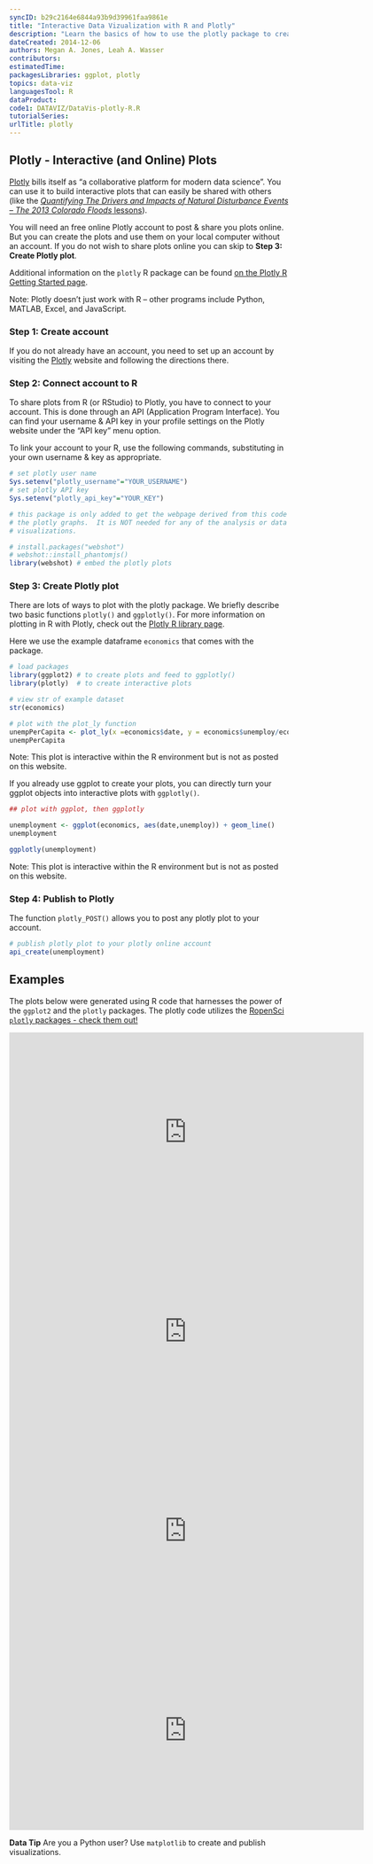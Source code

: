 ```yaml
---
syncID: b29c2164e6844a93b9d39961faa9861e
title: "Interactive Data Vizualization with R and Plotly"
description: "Learn the basics of how to use the plotly package to create interactive plots and use the Plotly API in R to share these plots."
dateCreated: 2014-12-06
authors: Megan A. Jones, Leah A. Wasser
contributors:
estimatedTime:
packagesLibraries: ggplot, plotly
topics: data-viz
languagesTool: R
dataProduct:
code1: DATAVIZ/DataVis-plotly-R.R
tutorialSeries:
urlTitle: plotly
---
```



## Plotly - Interactive (and Online) Plots

<a href="https://plot.ly/" target="_blank"> Plotly</a> 
bills itself as "a collaborative platform for modern data science". You can use
it to build  interactive plots that can easily be shared with others (like
the
<a href="https://www.neonscience.org/overview-disturbance-events-co13flood" target="_blank"> *Quantifying The Drivers and Impacts of Natural Disturbance Events – The 2013 Colorado Floods* lessons</a>). 


You will need an free online Plotly account to post & share you plots online. But
you can create the plots and use them on your local computer without an account.
If you do not wish to share plots online you can skip to 
**Step 3: Create Plotly plot**. 

Additional information on the `plotly` R package can be found 
<a href="https://plot.ly/r/getting-started/" target="_blank"> on the Plotly R Getting Started page</a>.  

Note: Plotly doesn't just work with R -- other programs include Python, MATLAB,
Excel, and JavaScript. 

### Step 1: Create account
If you do not already have an account, you need to set up an account by visiting
the <a href="https://plot.ly/" target="_blank" >Plotly</a> website and following
the directions there.

### Step 2: Connect account to R 

To share plots from R (or RStudio) to Plotly, you have to connect to your 
account.  This is done through an API (Application Program Interface). You can
find your username & API key in your profile settings on the Plotly website 
under the "API key" menu option.  

To link your account to your R, use the following commands, substituting in your
own username & key as appropriate. 

``` r
# set plotly user name
Sys.setenv("plotly_username"="YOUR_USERNAME")
# set plotly API key
Sys.setenv("plotly_api_key"="YOUR_KEY")

```

```r
# this package is only added to get the webpage derived from this code to render
# the plotly graphs.  It is NOT needed for any of the analysis or data 
# visualizations.

# install.packages("webshot")
# webshot::install_phantomjs() 
library(webshot) # embed the plotly plots
```

### Step 3: Create Plotly plot
There are lots of ways to plot with the plotly package. We briefly describe two 
basic functions `plotly()` and `ggplotly()`. For more information on plotting in
R with Plotly, check out the 
<a href="https://plot.ly/r/" target="_blank"> Plotly R library page</a>. 

Here we use the example dataframe `economics` that comes with the package. 

```r

# load packages
library(ggplot2) # to create plots and feed to ggplotly()
library(plotly)  # to create interactive plots

# view str of example dataset
str(economics)

# plot with the plot_ly function
unempPerCapita <- plot_ly(x =economics$date, y = economics$unemploy/economics$pop)
unempPerCapita 

```

Note: This plot is interactive within the R environment but is not as posted on
this website. 

If you already use ggplot to create your plots, you can directly turn your 
ggplot objects into interactive plots with `ggplotly()`. 

``` r
## plot with ggplot, then ggplotly

unemployment <- ggplot(economics, aes(date,unemploy)) + geom_line()
unemployment

ggplotly(unemployment)

```


Note: This plot is interactive within the R environment but is not as posted on
this website. 

### Step 4: Publish to Plotly

The function `plotly_POST()` allows you to post any plotly plot to your account. 

``` r

# publish plotly plot to your plotly online account
api_create(unemployment)

```

## Examples

The plots below were generated using R code that harnesses the power of the
`ggplot2` and the `plotly` packages. The plotly code utilizes the 
<a href="http://ropensci.org/packages/" target="_blank">RopenSci `plotly` packages - check them out!</a>

<iframe width="640" height="360" frameborder="0" seamless="seamless" scrolling="no" src="https://plot.ly/~leahawasser/24.embed?width=460&height=293"></iframe>

<iframe width="640" height="360" frameborder="0" seamless="seamless" scrolling="no" src="https://plot.ly/~leahawasser/6.embed?width=460&height=345"></iframe>

<iframe width="640" height="360" frameborder="0" seamless="seamless" scrolling="no" src="https://plot.ly/~leahawasser/16.embed?width=800&height=600"></iframe>

<iframe width="640" height="360" frameborder="0" seamless="seamless" scrolling="no" src="https://plot.ly/~leahawasser/19.embed?width=800&height=600"></iframe>


<div id="ds-dataTip" markdown="1">
<i class="fa fa-star"></i>**Data Tip** Are you a Python user? Use `matplotlib` 
to create and publish visualizations.
</div>


